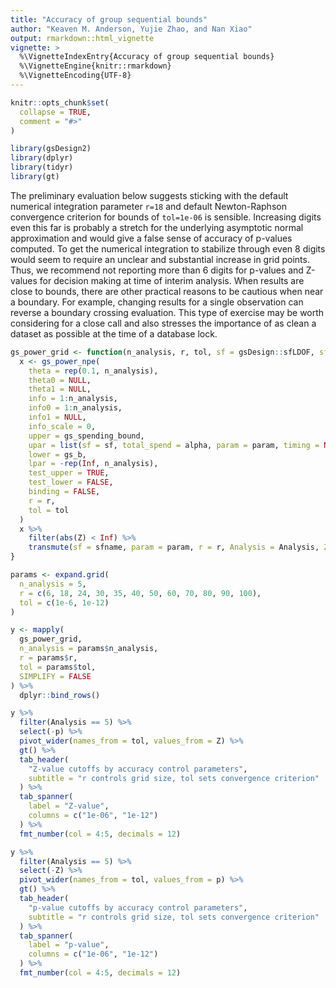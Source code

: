 ```yaml
---
title: "Accuracy of group sequential bounds"
author: "Keaven M. Anderson, Yujie Zhao, and Nan Xiao"
output: rmarkdown::html_vignette
vignette: >
  %\VignetteIndexEntry{Accuracy of group sequential bounds}
  %\VignetteEngine{knitr::rmarkdown}
  %\VignetteEncoding{UTF-8}
---
```


```r
knitr::opts_chunk$set(
  collapse = TRUE,
  comment = "#>"
)
```

```r
library(gsDesign2)
library(dplyr)
library(tidyr)
library(gt)
```

The preliminary evaluation below suggests sticking with the default numerical
integration parameter `r=18` and default Newton-Raphson convergence criterion
for bounds of `tol=1e-06` is sensible. Increasing digits even this far is
probably a stretch for the underlying asymptotic normal approximation and
would give a false sense of accuracy of p-values computed.
To get the numerical integration to stabilize through even 8 digits would
seem to require an unclear and substantial increase in grid points.
Thus, we recommend not reporting more than 6 digits for p-values and Z-values
for decision making at time of interim analysis. When results are close to
bounds, there are other practical reasons to be cautious when near a boundary.
For example, changing results for a single observation can reverse a boundary
crossing evaluation. This type of exercise may be worth considering for a
close call and also stresses the importance of as clean a dataset as
possible at the time of a database lock.

```r
gs_power_grid <- function(n_analysis, r, tol, sf = gsDesign::sfLDOF, sfname = "OBF", param = NULL, alpha = .025) {
  x <- gs_power_npe(
    theta = rep(0.1, n_analysis),
    theta0 = NULL,
    theta1 = NULL,
    info = 1:n_analysis,
    info0 = 1:n_analysis,
    info1 = NULL,
    info_scale = 0,
    upper = gs_spending_bound,
    upar = list(sf = sf, total_spend = alpha, param = param, timing = NULL),
    lower = gs_b,
    lpar = -rep(Inf, n_analysis),
    test_upper = TRUE,
    test_lower = FALSE,
    binding = FALSE,
    r = r,
    tol = tol
  )
  x %>%
    filter(abs(Z) < Inf) %>%
    transmute(sf = sfname, param = param, r = r, Analysis = Analysis, Z = Z, p = pnorm(-Z), tol = tol)
}
```

```r
params <- expand.grid(
  n_analysis = 5,
  r = c(6, 18, 24, 30, 35, 40, 50, 60, 70, 80, 90, 100),
  tol = c(1e-6, 1e-12)
)

y <- mapply(
  gs_power_grid,
  n_analysis = params$n_analysis,
  r = params$r,
  tol = params$tol,
  SIMPLIFY = FALSE
) %>%
  dplyr::bind_rows()
```

```r
y %>%
  filter(Analysis == 5) %>%
  select(-p) %>%
  pivot_wider(names_from = tol, values_from = Z) %>%
  gt() %>%
  tab_header(
    "Z-value cutoffs by accuracy control parameters",
    subtitle = "r controls grid size, tol sets convergence criterion"
  ) %>%
  tab_spanner(
    label = "Z-value",
    columns = c("1e-06", "1e-12")
  ) %>%
  fmt_number(col = 4:5, decimals = 12)
```

```r
y %>%
  filter(Analysis == 5) %>%
  select(-Z) %>%
  pivot_wider(names_from = tol, values_from = p) %>%
  gt() %>%
  tab_header(
    "p-value cutoffs by accuracy control parameters",
    subtitle = "r controls grid size, tol sets convergence criterion"
  ) %>%
  tab_spanner(
    label = "p-value",
    columns = c("1e-06", "1e-12")
  ) %>%
  fmt_number(col = 4:5, decimals = 12)
```
